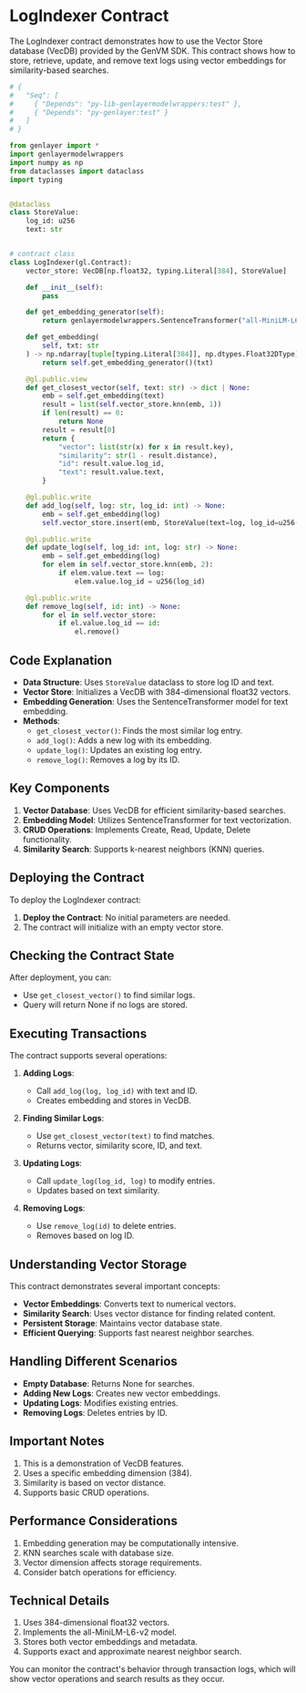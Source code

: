 # LogIndexer Contract

The LogIndexer contract demonstrates how to use the Vector Store database (VecDB) provided by the GenVM SDK. This contract shows how to store, retrieve, update, and remove text logs using vector embeddings for similarity-based searches.

```python
# {
#   "Seq": [
#     { "Depends": "py-lib-genlayermodelwrappers:test" },
#     { "Depends": "py-genlayer:test" }
#   ]
# }

from genlayer import *
import genlayermodelwrappers
import numpy as np
from dataclasses import dataclass
import typing


@dataclass
class StoreValue:
    log_id: u256
    text: str


# contract class
class LogIndexer(gl.Contract):
    vector_store: VecDB[np.float32, typing.Literal[384], StoreValue]

    def __init__(self):
        pass

    def get_embedding_generator(self):
        return genlayermodelwrappers.SentenceTransformer("all-MiniLM-L6-v2")

    def get_embedding(
        self, txt: str
    ) -> np.ndarray[tuple[typing.Literal[384]], np.dtypes.Float32DType]:
        return self.get_embedding_generator()(txt)

    @gl.public.view
    def get_closest_vector(self, text: str) -> dict | None:
        emb = self.get_embedding(text)
        result = list(self.vector_store.knn(emb, 1))
        if len(result) == 0:
            return None
        result = result[0]
        return {
            "vector": list(str(x) for x in result.key),
            "similarity": str(1 - result.distance),
            "id": result.value.log_id,
            "text": result.value.text,
        }

    @gl.public.write
    def add_log(self, log: str, log_id: int) -> None:
        emb = self.get_embedding(log)
        self.vector_store.insert(emb, StoreValue(text=log, log_id=u256(log_id)))

    @gl.public.write
    def update_log(self, log_id: int, log: str) -> None:
        emb = self.get_embedding(log)
        for elem in self.vector_store.knn(emb, 2):
            if elem.value.text == log:
                elem.value.log_id = u256(log_id)

    @gl.public.write
    def remove_log(self, id: int) -> None:
        for el in self.vector_store:
            if el.value.log_id == id:
                el.remove()
```

## Code Explanation

- **Data Structure**: Uses `StoreValue` dataclass to store log ID and text.
- **Vector Store**: Initializes a VecDB with 384-dimensional float32 vectors.
- **Embedding Generation**: Uses the SentenceTransformer model for text embedding.
- **Methods**:
  - `get_closest_vector()`: Finds the most similar log entry.
  - `add_log()`: Adds a new log with its embedding.
  - `update_log()`: Updates an existing log entry.
  - `remove_log()`: Removes a log by its ID.

## Key Components

1. **Vector Database**: Uses VecDB for efficient similarity-based searches.
2. **Embedding Model**: Utilizes SentenceTransformer for text vectorization.
3. **CRUD Operations**: Implements Create, Read, Update, Delete functionality.
4. **Similarity Search**: Supports k-nearest neighbors (KNN) queries.

## Deploying the Contract

To deploy the LogIndexer contract:

1. **Deploy the Contract**: No initial parameters are needed.
2. The contract will initialize with an empty vector store.

## Checking the Contract State

After deployment, you can:

- Use `get_closest_vector()` to find similar logs.
- Query will return None if no logs are stored.

## Executing Transactions

The contract supports several operations:

1. **Adding Logs**:
   - Call `add_log(log, log_id)` with text and ID.
   - Creates embedding and stores in VecDB.

2. **Finding Similar Logs**:
   - Use `get_closest_vector(text)` to find matches.
   - Returns vector, similarity score, ID, and text.

3. **Updating Logs**:
   - Call `update_log(log_id, log)` to modify entries.
   - Updates based on text similarity.

4. **Removing Logs**:
   - Use `remove_log(id)` to delete entries.
   - Removes based on log ID.

## Understanding Vector Storage

This contract demonstrates several important concepts:

- **Vector Embeddings**: Converts text to numerical vectors.
- **Similarity Search**: Uses vector distance for finding related content.
- **Persistent Storage**: Maintains vector database state.
- **Efficient Querying**: Supports fast nearest neighbor searches.

## Handling Different Scenarios

- **Empty Database**: Returns None for searches.
- **Adding New Logs**: Creates new vector embeddings.
- **Updating Logs**: Modifies existing entries.
- **Removing Logs**: Deletes entries by ID.

## Important Notes

1. This is a demonstration of VecDB features.
2. Uses a specific embedding dimension (384).
3. Similarity is based on vector distance.
4. Supports basic CRUD operations.

## Performance Considerations

1. Embedding generation may be computationally intensive.
2. KNN searches scale with database size.
3. Vector dimension affects storage requirements.
4. Consider batch operations for efficiency.

## Technical Details

1. Uses 384-dimensional float32 vectors.
2. Implements the all-MiniLM-L6-v2 model.
3. Stores both vector embeddings and metadata.
4. Supports exact and approximate nearest neighbor search.

You can monitor the contract's behavior through transaction logs, which will show vector operations and search results as they occur.
